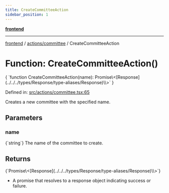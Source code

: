 ```yaml
---
title: CreateCommitteeAction
sidebar_position: 1
---
```



[**frontend**](../../..)

***

[frontend](../../..) / [actions/committee](..) / CreateCommitteeAction

# Function: CreateCommitteeAction()

<CodeBlock language="ts">
{ `function CreateCommitteeAction(name): Promise\<[Response](../../../types/Response/type-aliases/Response)\<void\>\>` }
</CodeBlock>

Defined in: [src/actions/committee.tsx:65](https://github.com/svsticky/CommitteeClash/blob/42e3ab31b18c9cdd65955be0ecd3ca0a2cb493b5/frontend/src/actions/committee.tsx#L65)

Creates a new committee with the specified name.

## Parameters

### name
<CodeBlock language="ts">
{`string`}
</CodeBlock>
The name of the committee to create.

## Returns
<CodeBlock language="ts">
{`Promise\<[Response](../../../types/Response/type-aliases/Response)\<void\>\>`}
</CodeBlock>

- A promise that resolves to a response object indicating success or failure.
